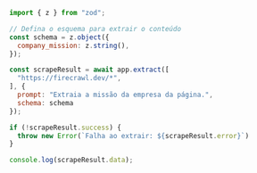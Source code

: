 ```js Node
import { z } from "zod";

// Defina o esquema para extrair o conteúdo
const schema = z.object({
  company_mission: z.string(),
});

const scrapeResult = await app.extract([
  "https://firecrawl.dev/*", 
], {
  prompt: "Extraia a missão da empresa da página.",
  schema: schema
});

if (!scrapeResult.success) {
  throw new Error(`Falha ao extrair: ${scrapeResult.error}`)
}

console.log(scrapeResult.data);
```
